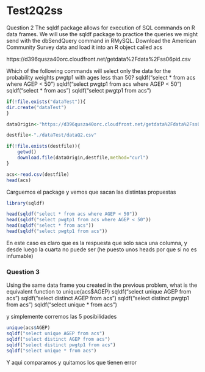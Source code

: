 Test2Q2ss
========================================================

Question 2
The sqldf package allows for execution of SQL commands on R data frames. We will use the sqldf package to practice the queries we might send with the dbSendQuery command in RMySQL. Download the American Community Survey data and load it into an R object called
 acs


https://d396qusza40orc.cloudfront.net/getdata%2Fdata%2Fss06pid.csv 

Which of the following commands will select only the data for the probability weights pwgtp1 with ages less than 50?
sqldf("select * from acs where AGEP < 50")
sqldf("select pwgtp1 from acs where AGEP < 50")
sqldf("select * from acs")
sqldf("select pwgtp1 from acs")


```r
if(!file.exists("dataTest")){
dir.create("dataTest")
}

dataOrigin<-"https://d396qusza40orc.cloudfront.net/getdata%2Fdata%2Fss06pid.csv" 

destfile<-"./dataTest/dataQ2.csv"

if(!file.exists(destfile)){
    getwd()
    download.file(dataOrigin,destfile,method="curl")
}

acs<-read.csv(destfile)
head(acs)
```

Carguemos el package y vemos que sacan las distintas propuestas 

```r
library(sqldf)

head(sqldf("select * from acs where AGEP < 50"))
head(sqldf("select pwgtp1 from acs where AGEP < 50"))
head(sqldf("select * from acs"))
head(sqldf("select pwgtp1 from acs"))
```

En este caso es claro que es la respuesta que solo saca una columna, y desde luego la cuarta no puede ser  (he puesto unos heads por que si no es infumable)

### Question 3

Using the same data frame you created in the previous problem, what is the equivalent function to unique(acs$AGEP)
sqldf("select unique AGEP from acs")
sqldf("select distinct AGEP from acs")
sqldf("select distinct pwgtp1 from acs")
sqldf("select unique * from acs")


y simplemente corremos las 5 posibilidades
```r
unique(acs$AGEP)
sqldf("select unique AGEP from acs")
sqldf("select distinct AGEP from acs")
sqldf("select distinct pwgtp1 from acs")
sqldf("select unique * from acs")
```

Y aqui comparamos y quitamos los que tienen error